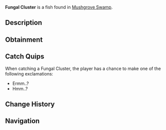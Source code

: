{{FishInfobox
|image          = Fungal Cluster.png
|rarity         = Trash
|sea            = First Sea
|location       = [[Mushgrove Swamp]]
|sublocation    = 
|sources        = Crab Cage, Fishing Rod
|radar_location = 
|xp             = 20
|weather        = 
|time           = 
|season         = 
|bait           = Magnet
|base_weight    = 0.9
|base_value     = 9
|weight_range   = 0
|base_chance    = 22
|base_resil     = 120
}}
'''Fungal Cluster''' is a {{Rarity|Trash}} fish found in [[Mushgrove Swamp]].

== Description ==
{{Description|Offspring of the Giant Fungal Trees of Mushgrove Swamp. These mushrooms produce heavy spores which pollute the surrounding area and sky; giving everything an uncomfortable and green feel.|Bestiary Entry}}

== Obtainment ==
{{Description|Find it in Mushgrove Swamp. Gives off spores.|Bestiary Hint}}
{{Fish Availability|
Mushgrove Swamp
|top_rods      = 
Flimsy Rod\75448.89\58294.15;
Astralhook Rod\68542.58\101132.32;
Ethereal Prism Rod\64884.88\75715.62;
Fast Rod\62992.34\51777.43;
Training Rod\61790.03\122667.27;
Heaven's Rod\52415.99\99473.31;
No-Life Rod\61764.57\50768.25;
Seraphic Rod\61521.42\50568.39;
Challenger's Rod\61179.47\50287.31;
Rod Of The Forgotten Fang\56177.71\46176.05;
Blazebringer Rod\55977.28\46011.3;
Free Spirit Rod\53688.08\44129.66;
Verdant Shear Rod\52643.6\43271.14;
Zeus Rod\52508.61\43160.18;
Rod Of The Depths\51179.23\42067.48;
Depthseeker Rod\48029.61\39478.61;
Rod Of The Exalted One\47980.53\39438.26;
Avalanche Rod\43182.47\35494.43;
Trident Rod\42754.12\35142.35;
Volcanic Rod\39881.51\32781.16;
Steady Rod\32187.13\20440.01
|recommended   = Ethereal Prism Rod
}}

== Catch Quips ==
When catching a Fungal Cluster, the player has a chance to make one of the following exclamations:
* Ermm..?
* Hmm..?

== Change History ==
{{Change History|{{subst:Current Version}}}}

== Navigation ==
{{Fish Navbox|Mushgrove Swamp}}